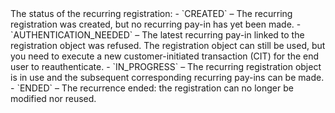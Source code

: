   
<ParamField body="Status" type="string" >     
The status of the recurring registration:  
- `CREATED` – The recurring registration was created, but no recurring pay-in has yet been made.  
- `AUTHENTICATION_NEEDED` – The latest recurring pay-in linked to the registration object was refused. The registration object can still be used, but you need to execute a new customer-initiated transaction (CIT) for the end user to reauthenticate.  
- `IN_PROGRESS` – The recurring registration object is in use and the subsequent corresponding recurring pay-ins can be made.  
- `ENDED` – The recurrence ended: the registration can no longer be modified nor reused.  
</ParamField>